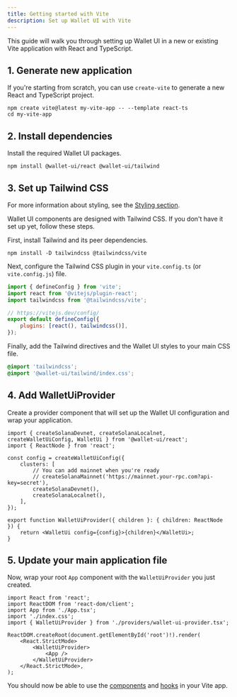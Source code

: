 ```yaml
---
title: Getting started with Vite
description: Set up Wallet UI with Vite
---
```


This guide will walk you through setting up Wallet UI in a new or existing Vite application with React and TypeScript.

## 1. Generate new application

If you're starting from scratch, you can use `create-vite` to generate a new React and TypeScript project.

```package-install
npm create vite@latest my-vite-app -- --template react-ts
cd my-vite-app
```

## 2. Install dependencies

Install the required Wallet UI packages.

```package-install
npm install @wallet-ui/react @wallet-ui/tailwind
```

## 3. Set up Tailwind CSS

For more information about styling, see the [Styling section](../styling).

Wallet UI components are designed with Tailwind CSS. If you don't have it set up yet, follow these steps.

First, install Tailwind and its peer dependencies.

```package-install
npm install -D tailwindcss @tailwindcss/vite
```

Next, configure the Tailwind CSS plugin in your `vite.config.ts` (or `vite.config.js`) file.

```js title="vite.config.ts"
import { defineConfig } from 'vite';
import react from '@vitejs/plugin-react';
import tailwindcss from '@tailwindcss/vite';

// https://vitejs.dev/config/
export default defineConfig({
    plugins: [react(), tailwindcss()],
});
```

Finally, add the Tailwind directives and the Wallet UI styles to your main CSS file.

```css title="src/index.css"
@import 'tailwindcss';
@import '@wallet-ui/tailwind/index.css';
```

## 4. Add WalletUiProvider

Create a provider component that will set up the Wallet UI configuration and wrap your application.

```tsx title="src/providers/wallet-ui-provider.tsx"
import { createSolanaDevnet, createSolanaLocalnet, createWalletUiConfig, WalletUi } from '@wallet-ui/react';
import { ReactNode } from 'react';

const config = createWalletUiConfig({
    clusters: [
        // You can add mainnet when you're ready
        // createSolanaMainnet('https://mainnet.your-rpc.com?api-key=secret'),
        createSolanaDevnet(),
        createSolanaLocalnet(),
    ],
});

export function WalletUiProvider({ children }: { children: ReactNode }) {
    return <WalletUi config={config}>{children}</WalletUi>;
}
```

## 5. Update your main application file

Now, wrap your root `App` component with the `WalletUiProvider` you just created.

```tsx title="src/main.tsx"
import React from 'react';
import ReactDOM from 'react-dom/client';
import App from './App.tsx';
import './index.css';
import { WalletUiProvider } from './providers/wallet-ui-provider.tsx';

ReactDOM.createRoot(document.getElementById('root')!).render(
    <React.StrictMode>
        <WalletUiProvider>
            <App />
        </WalletUiProvider>
    </React.StrictMode>,
);
```

You should now be able to use the [components](/docs/react/components) and [hooks](/docs/react/hooks) in your Vite app.
